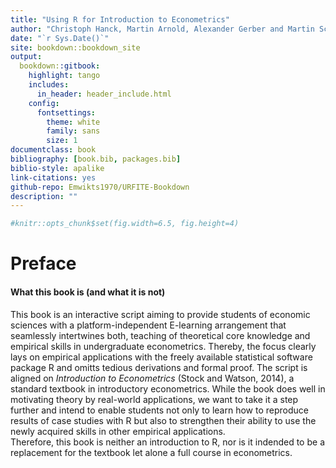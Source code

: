 ```yaml
--- 
title: "Using R for Introduction to Econometrics"
author: "Christoph Hanck, Martin Arnold, Alexander Gerber and Martin Schmelzer"
date: "`r Sys.Date()`"
site: bookdown::bookdown_site
output: 
  bookdown::gitbook:
    highlight: tango
    includes:
      in_header: header_include.html
    config:
      fontsettings:
        theme: white
        family: sans
        size: 1
documentclass: book
bibliography: [book.bib, packages.bib]
biblio-style: apalike
link-citations: yes
github-repo: Emwikts1970/URFITE-Bookdown
description: ""
---
```


```r
#knitr::opts_chunk$set(fig.width=6.5, fig.height=4) 
```

# Preface

#### What this book is (and what it is not) {-}

This book is an interactive script aiming to provide students of economic sciences with a platform-independent E-learning arrangement that seamlessly intertwines both, teaching of theoretical core knowledge and empirical skills in undergraduate econometrics. Thereby, the focus clearly lays on empirical applications with the freely available statistical software package R and omitts tedious derivations and formal proof. The script is aligned on *Introduction to Econometrics* (Stock and Watson, 2014), a standard textbook in introductory econometrics. While the book does well in motivating theory by real-world applications, we want to take it a step further and intend to enable students not only to learn how to reproduce results of case studies with R but also to strengthen their ability to use the newly acquired skills in other empirical applications.<br>
Therefore, this book is neither an introduction to R, nor is it indended to be a replacement for the textbook let alone a full course in econometrics. 




